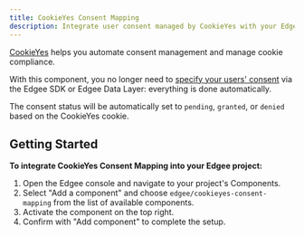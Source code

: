 ```yaml
---
title: CookieYes Consent Mapping
description: Integrate user consent managed by CookieYes with your Edgee components.
---
```



<EdgeeSdk />


[CookieYes](https://www.cookieyes.com/) helps you automate consent management and manage cookie compliance.

With this component, you no longer need to [specify your users' consent](/services/data-collection/consent)
via the Edgee SDK or Edgee Data Layer: everything is done automatically.

The consent status will be automatically set to `pending`, `granted`, or `denied` based on the CookieYes cookie.

## Getting Started

**To integrate CookieYes Consent Mapping into your Edgee project:**

1. Open the Edgee console and navigate to your project's Components.
2. Select "Add a component" and choose `edgee/cookieyes-consent-mapping` from the list of available components.
3. Activate the component on the top right.
4. Confirm with "Add component" to complete the setup.

